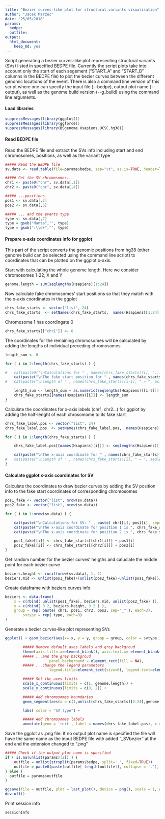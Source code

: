 ```yaml
---
title: "Bezier curves-like plot for structural variants visualisation"
author: "Jacek Marzec"
date: "25/05/2018"
params:
  bedpe:
  outfile:
output: 
  html_document:
    keep_md: yes
---
```


Script generating a bezier curves-like plot representing structural variants (SVs) listed in specified BEDPE file. Currently the script plots take into account only the start of each segement ("START_A" and "START_B" columns in the BEDPE file) to plot the bezier curves between the different genomic locations of the event.
There is also a command line version of this script where one can specify the input file (\--bedpe), output plot name (\--output), as well as the genome build version (\--g_build) using the command line arguments.


#### Load libraries

```r
suppressMessages(library(ggplot2))
suppressMessages(library(ggforce))
suppressMessages(library(BSgenome.Hsapiens.UCSC.hg38))
```

#### Read BEDPE file

Read the BEDPE file and extract the SVs info including start and end chromosomes, positions, as well as the variant type

```r

##### Read the BEDPE file
sv.data <- read.table(file=params$bedpe, sep="\t", as.is=TRUE, header=TRUE, comment.char="")

##### Get the SV chromosomes...
chr1 <- paste0("chr", sv.data[,1])
chr2 <- paste0("chr", sv.data[,4])

##### ...positions
pos1 <- sv.data[,2]
pos2 <- sv.data[,5]

##### ... and the events type
type <- sv.data[,7]
type = gsub("Manta","", type)
type = gsub(":\\d+","", type)
```

#### Prepare x-axis coordinates info for ggplot

This part of the script converts the genomic positions from hg38 (other genome build can be selected using the command line script) to coordinates that can be plotted on the ggplot x-axis.

Start with calculating the whole genome length. Here we consider chromosomes 1-22, X and Y

```r
genome.length = sum(seqlengths(Hsapiens)[1:24])
```


Now calculate fake chromosomes' start positions so that they match with the x-axis coordinates in the ggplot

```r
chrs_fake_starts <- vector("list", 24)
chrs_fake_starts  <- setNames(chrs_fake_starts,  names(Hsapiens)[1:24] )
```

Chromosome 1 has coordingate 0

```r
chrs_fake_starts[["chr1"]] <- 0
```

The coordinates for the remaining chromosomes will be calculated by adding the lengths of individual preceding chromosomes

```r
length_sum <- 0

for ( i in 2:length(chrs_fake_starts) ) {

#	cat(paste0("\nCalculations for " , names(chrs_fake_starts)[i], "...", sep=""))
	cat(paste("\nThe fake start position for " , names(chrs_fake_starts)[i], " is ", length_sum + as.numeric(seqlengths(Hsapiens)[[i-1]]), sep=""))
#	cat(paste("\nLength of " , names(chrs_fake_starts)[i-1], " = ", as.numeric(seqlengths(Hsapiens)[[i-1]]), " and the sum of the preceding chromosomes = ", length_sum, ".\n\n", sep=""))

	length_sum <- length_sum + as.numeric(seqlengths(Hsapiens)[[i-1]])
	chrs_fake_starts[[names(Hsapiens)[i]]] <- length_sum
}
```

Calculate the coordinates for x-axis labels (chr1, chr2...) for ggplot by adding the half-lenght of each chrosomome to its fake start

```r
chrs_fake_label.pos <- vector("list", 24)
chrs_fake_label.pos  <- setNames(chrs_fake_label.pos,  names(Hsapiens)[1:24] )

for ( i in 1:length(chrs_fake_starts) ) {

	chrs_fake_label.pos[[names(Hsapiens)[i]]] <- seqlengths(Hsapiens)[[i]]/2 + chrs_fake_starts[[names(Hsapiens)[i]]]

	cat(paste("\nThe x-axis coordinate for " , names(chrs_fake_starts)[i], " label is ", chrs_fake_label.pos[[names(Hsapiens)[i]]], " = ",  seqlengths(Hsapiens)[[i]]/2, " (half-length) + ", chrs_fake_starts[[names(Hsapiens)[i]]]," (fake start)", sep=""))
#	cat(paste("\nLength of " , names(chrs_fake_starts)[i], " = ", seqlengths(Hsapiens)[[i]], " and the fake start of chromosome ", names(Hsapiens)[i], " = ", chrs_fake_starts[[names(Hsapiens)[i]]], ".\n\n", sep=""))
}
```

#### Calculate ggplot x-axis coordinates for SV

Calculate the coordinates to draw bezier curves by adding the SV position info to the fake start coordinates of corresponding chromosomes

```r
pos1_fake <- vector("list", nrow(sv.data))
pos2_fake <- vector("list", nrow(sv.data))

for ( i in 1:nrow(sv.data) ) {

	cat(paste("\nCalculations for SV: " , paste( chr1[i], pos1[i], sep=" " ), "-",  paste( chr2[i], pos2[i], sep=" " ), sep=""))
	cat(paste("\nThe x-axis coordinate for position 1 is ", chrs_fake_starts[[chr1[i]]] + pos1[i], " = ",  chrs_fake_starts[[chr1[i]]], " (the fake start of ", chr1[i],") + ", pos1[i], " (the real position 1)", sep=""))
	cat(paste("\nThe x-axis coordinate for position 2 is ", chrs_fake_starts[[chr2[i]]] + pos2[i], " = ",  chrs_fake_starts[[chr2[i]]], " (the fake start of ", chr2[i],") + ", pos2[i], " (the real position 2).\n", sep=""))

	pos1_fake[[i]] <- chrs_fake_starts[[chr1[i]]] + pos1[i]
	pos2_fake[[i]] <- chrs_fake_starts[[chr2[i]]] + pos2[i]
}
```

Get random number for the bezier curves' heigths and caluclate the middle point for each bezier curve

```r
beziers.height <- runif(nrow(sv.data), 1, 2)
beziers.mid <- unlist(pos1_fake)+(unlist(pos2_fake)-unlist(pos1_fake))/2
```

Create dataframe with beziers curves info
```r
beziers <- data.frame(
    x = c(rbind( unlist(pos1_fake), beziers.mid, unlist(pos2_fake) )),
    y = c(rbind( 0.2, beziers.height, 0.2 ) ),
    group = rep( paste( chr1, pos1, chr2, pos2, sep="_" ), each=3),
		svtype = rep( type, each=3)
)
```


Generate a bezier curves-like plot representing SVs

```r
ggplot() + geom_bezier(aes(x= x, y = y, group = group, color = svtype ), data = beziers, show.legend = TRUE, size = 0.2) +

		##### Remove default axes labels and grey backgroud
		theme(axis.title.x=element_blank(), axis.text.x= element_blank(), axis.ticks.x=element_blank(), axis.title.y=element_blank(), axis.text.y= element_blank(), axis.ticks.y=element_blank(),
		##### ...and the grey backgroud
					panel.background = element_rect(fill = NA),
		##### ...change the legend parameters
					legend.title=element_text(size=6), legend.text=element_text(size=5), legend.key.size = unit(0.7,"line"), legend.key= element_blank(), legend.position = c(0.97,0.7) ) +

		##### Set the axes limits
		scale_x_continuous(limits = c(1, genome.length)) +
		scale_y_continuous(limits = c(0, 2)) +

		##### Add chromosomes boundaries
		geom_segment(aes(x = c(1,unlist(chrs_fake_starts)[2:24],genome.length) , xend = c(1,unlist(chrs_fake_starts)[2:24],genome.length), y = 0, yend = 0.2), colour = 'grey', size = 0.2) +

		labs( color = "SV type") +

		##### Add chromosomes labels
		annotate(geom = 'text', label = names(chrs_fake_label.pos), x = unlist(chrs_fake_label.pos), y = 0.1, size = 1.5, angle = 45)
```


Save the ggplot as .png file. If no output plot name is specified the file will have the same name as the input BEDPE file with added "_SVbezier" at the end and the extension changed to ".png"

```r
##### Check if the output plot name is specified
if ( is.na(unlist(params)[2]) ) {
	outfile = unlist(strsplit(params$bedpe, split='.', fixed=TRUE))
	outfile = paste0(paste(outfile[-length(outfile)], collapse = '.'), "_SVbezier.png")
} else {
  outfile = params$outfile
}

ggsave(file = outfile, plot = last_plot(), device = png(), scale = 1, width = 18, height = 3, units = "cm", dpi = 300, limitsize = TRUE)
dev.off()
```

Print session info

```r
sessionInfo
```
